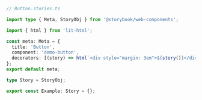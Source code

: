 ```ts
// Button.stories.ts

import type { Meta, StoryObj } from '@storybook/web-components';

import { html } from 'lit-html';

const meta: Meta = {
  title: 'Button',
  component: 'demo-button',
  decorators: [(story) => html`<div style="margin: 3em">${story()}</div>`],
};
export default meta;

type Story = StoryObj;

export const Example: Story = {};
```
